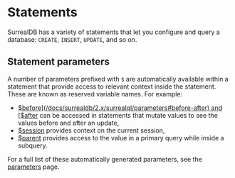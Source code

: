 # Statements

SurrealDB has a variety of statements that let you configure and query a database: `CREATE`, `INSERT`, `UPDATE`, and so on.

## Statement parameters

A number of parameters prefixed with `$` are automatically available within a statement that provide access to relevant context inside the statement. These are known as reserved variable names. For example:

* [$before](/docs/surrealdb/2.x/surrealql/parameters#before-after) and [$after](/docs/surrealdb/2.x/surrealql/parameters#before-after) can be accessed in statements that mutate values to see the values before and after an update,
* [$session](/docs/surrealdb/2.x/surrealql/parameters#session) provides context on the current session,
* [$parent](/docs/surrealdb/2.x/surrealql/parameters#parent-this) provides access to the value in a primary query while inside a subquery.

For a full list of these automatically generated parameters, see the [parameters](/docs/surrealdb/2.x/surrealql/parameters#reserved-variable-names) page.